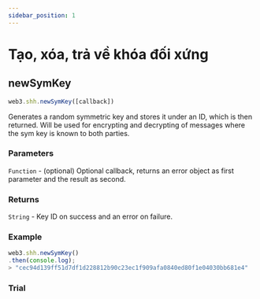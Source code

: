 ```yaml
---
sidebar_position: 1
---
```


# Tạo, xóa, trả về khóa đối xứng
## newSymKey
```javascript
web3.shh.newSymKey([callback])
```
Generates a random symmetric key and stores it under an ID, which is then returned. Will be used for encrypting and decrypting of messages where the sym key is known to both parties.

### Parameters
`Function` - (optional) Optional callback, returns an error object as first parameter and the result as second.
### Returns
`String` - Key ID on success and an error on failure.

### Example
```javascript
web3.shh.newSymKey()
.then(console.log);
> "cec94d139ff51d7df1d228812b90c23ec1f909afa0840ed80f1e04030bb681e4"
```
### Trial
<NewSymKey/>